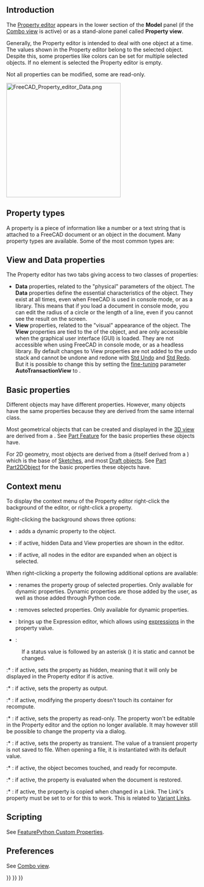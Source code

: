 <languages/>
<translate>

<!--T:27-->
{{Docnav
|[[Document_structure|Document structure]]
|[[Workbenches|Workbenches]]
}}

</translate>
{{TOCright}}
<translate>

== Introduction == <!--T:1-->

<!--T:29-->
The [[Property_editor|Property editor]] appears in the lower section of the '''Model''' panel (if the [[Combo_view|Combo view]] is active) or as a stand-alone panel called '''Property view'''.

<!--T:2-->
Generally, the Property editor is intended to deal with one object at a time. The values shown in the Property editor belong to the selected object. Despite this, some properties like colors can be set for multiple selected objects. If no element is selected the Property editor is empty.

<!--T:3-->
Not all properties can be modified, some are read-only.

</translate>
[[File:FreeCAD_Property_editor_Data.png|300px]]
<translate>
<!--T:67-->
{{Caption|The Data properties of a [[Part_Box|Part Box]]}}

==Property types== <!--T:6-->

<!--T:32-->
A property is a piece of information like a number or a text string that is attached to a FreeCAD document or an object in the document. Many  property types are available. Some of the most common types are:

</translate>
{{Code|lang=text|code=
App::PropertyAngle
App::PropertyBool
App::PropertyDistance
App::PropertyFloat
App::PropertyInteger
App::PropertyLength
App::PropertyPlacement
App::PropertyString
App::PropertyVector
}}
<translate>

== View and Data properties == <!--T:34-->

<!--T:15-->
The Property editor has two tabs giving access to two classes of properties:
* '''Data''' properties, related to the "physical" parameters of the object. The '''Data''' properties define the essential characteristics of the object. They exist at all times, even when FreeCAD is used in console mode, or as a library. This means that if you load a document in console mode, you can edit the radius of a circle or the length of a line, even if you cannot see the result on the screen.
* '''View''' properties, related to the "visual" appearance of the object. The '''View''' properties are tied to the {{incode|ViewObject}} of the object, and are only accessible when the graphical user interface (GUI) is loaded. They are not accessible when using FreeCAD in console mode, or as a headless library. By default changes to View properties are not added to the undo stack and cannot be undone and redone with [[Std_Undo|Std Undo]] and [[Std_Redo|Std Redo]]. But it is possible to change this by setting the [[Fine-tuning|fine-tuning]] parameter '''AutoTransactionView''' to {{TRUE}}.

== Basic properties == <!--T:36-->

<!--T:68-->
Different objects may have different properties. However, many objects have the same properties because they are derived from the same internal class.

<!--T:45-->
Most geometrical objects that can be created and displayed in the [[3D_view|3D view]] are derived from a {{incode|Part::Feature}}. See [[Part_Feature|Part Feature]] for the basic properties these objects have.

<!--T:46-->
For 2D geometry, most objects are derived from a {{incode|Part::Part2DObject}} (itself derived from a {{incode|Part::Feature}}) which is the base of [[Sketch|Sketches]], and most [[Draft_Workbench|Draft objects]]. See [[Part_Part2DObject|Part Part2DObject]] for the basic properties these objects have.

== Context menu == <!--T:69-->

<!--T:70-->
To display the context menu of the Property editor right-click the background of the editor, or right-click a property.

<!--T:71-->
Right-clicking the background shows three options:

<!--T:72-->
* {{MenuCommand|Add property}}: adds a dynamic property to the object.

<!--T:73-->
* {{MenuCommand|Show hidden}}: if active, hidden Data and View properties are shown in the editor.

<!--T:74-->
* {{MenuCommand|Auto expand}}: if active, all nodes in the editor are expanded when an object is selected.

<!--T:75-->
When right-clicking a property the following additional options are available:

<!--T:89-->
* {{MenuCommand|Rename property group}}: renames the property group of selected properties. Only available for dynamic properties. Dynamic properties are those added by the user, as well as those added through Python code.

<!--T:90-->
* {{MenuCommand|Remove property}}: removes selected properties. Only available for dynamic properties.

<!--T:76-->
* {{MenuCommand|Expression...}}: brings up the Expression editor, which allows using [[Expressions|expressions]] in the property value.

<!--T:77-->
* {{MenuCommand|Status}}:

<!--T:91-->
: If a status value is followed by an asterisk ({{MenuCommand|*}}) it is static and cannot be changed.

<!--T:78-->
:* {{MenuCommand|Hidden}}: if active, sets the property as hidden, meaning that it will only be displayed in the Property editor if {{MenuCommand|Show hidden}} is active.

<!--T:79-->
:* {{MenuCommand|Output}}: if active, sets the property as output.

<!--T:80-->
:* {{MenuCommand|NoRecompute}}: if active, modifying the property doesn't touch its container for recompute.

<!--T:81-->
:* {{MenuCommand|ReadOnly}}: if active, sets the property as read-only. The property won't be editable in the Property editor and the {{MenuCommand|Expression...}} option no longer available. It may however still be possible to change the property via a dialog.

<!--T:82-->
:* {{MenuCommand|Transient}}: if active, sets the property as transient. The value of a transient property is not saved to file. When opening a file, it is instantiated with its default value.

<!--T:83-->
:* {{MenuCommand|Touched}}: if active, the object becomes touched, and ready for recompute.

<!--T:84-->
:* {{MenuCommand|EvalOnRestore}}: if active, the property is evaluated when the document is restored.

<!--T:85-->
:* {{MenuCommand|CopyOnChange}}: if active, the property is copied when changed in a Link. The Link's {{PropertyData|Link Copy on Change}} property must be set to {{Value|Tracking}} or {{Value|Enabled}} for this to work. This is related to [https://forum.freecad.org/viewtopic.php?p=738833#p738833 Variant Links].

== Scripting == <!--T:48-->

<!--T:86-->
See [[FeaturePython_Custom_Properties|FeaturePython Custom Properties]].

== Preferences == <!--T:87-->

<!--T:88-->
See [[Combo_view#Preferences|Combo view]].


<!--T:9-->
{{Docnav
|[[Document_structure|Document structure]]
|[[Workbenches|Workbenches]]
}}

</translate>
{{Interface_navi{{#translation:}}}}
{{Std_Base_navi{{#translation:}}}}
{{Userdocnavi{{#translation:}}}}